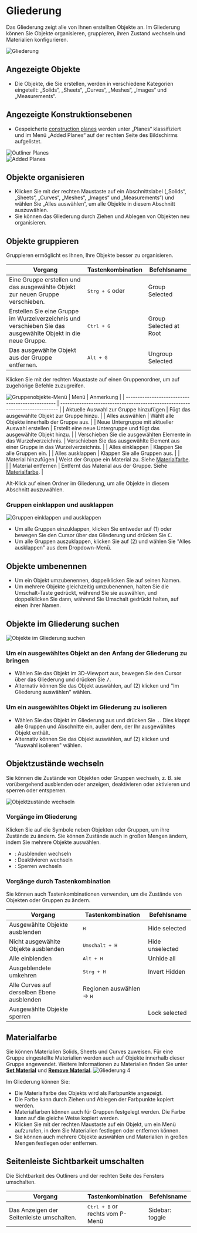 
# Gliederung

Das Gliederung zeigt alle von Ihnen erstellten Objekte an. Im Gliederung können Sie Objekte organisieren, gruppieren, ihren Zustand wechseln und Materialien konfigurieren.

![Gliederung](/img/outliner-001.png)

## Angezeigte Objekte

- Die Objekte, die Sie erstellen, werden in verschiedene Kategorien eingeteilt: „Solids“, „Sheets“, „Curves“, „Meshes“, „Images“ und „Measurements“.

## Angezeigte Konstruktionsebenen  

- Gespeicherte [construction planes](/construction-plane) werden unter „Planes“ klassifiziert und im Menü „Added Planes“ auf der rechten Seite des Bildschirms aufgelistet.  

![Outliner Planes](/img/construction-plane-saved.png)  
![Added Planes](/img/construction-plane-menu.png)  

## Objekte organisieren

- Klicken Sie mit der rechten Maustaste auf ein Abschnittslabel („Solids“, „Sheets“, „Curves“, „Meshes“, „Images“ und „Measurements“) und wählen Sie „Alles auswählen“, um alle Objekte in diesem Abschnitt auszuwählen.
- Sie können das Gliederung durch Ziehen und Ablegen von Objekten neu organisieren.

## Objekte gruppieren

Gruppieren ermöglicht es Ihnen, Ihre Objekte besser zu organisieren.

| Vorgang                                                                        | Tastenkombination                                                  | Befehlsname      |
| ------------------------------------------------------------------------------ | ------------------------------------------------------------------ | ---------------- |
| Eine Gruppe erstellen und das ausgewählte Objekt zur neuen Gruppe verschieben. | <kbd>Strg + G</kbd> oder <ButtonIcon type="outliner-gruop-icon" /> | Group Selected   |
| Erstellen Sie eine Gruppe im Wurzelverzeichnis und verschieben Sie das ausgewählte Objekt in die neue Gruppe. | <kbd>Ctrl + G</kbd>                                           | Group Selected at Root |
| Das ausgewählte Objekt aus der Gruppe entfernen.                               | <kbd>Alt + G</kbd>                                                 | Ungroup Selected |

Klicken Sie mit der rechten Maustaste auf einen Gruppenordner, um auf zugehörige Befehle zuzugreifen.

![Gruppenobjekte-Menü](/img/outliner-group-objects-menu.png)
| Menü                                             | Anmerkung                                                                     |
| ------------------------------------------------ | ----------------------------------------------------------------------------- |
| Aktuelle Auswahl zur Gruppe hinzufügen           | Fügt das ausgewählte Objekt zur Gruppe hinzu.                                 |
| Alles auswählen                                  | Wählt alle Objekte innerhalb der Gruppe aus.                                  |
| Neue Untergruppe mit aktueller Auswahl erstellen | Erstellt eine neue Untergruppe und fügt das ausgewählte Objekt hinzu.         |
| Verschieben Sie die ausgewählten Elemente in das Wurzelverzeichnis. | Verschieben Sie das ausgewählte Element aus einer Gruppe in das Wurzelverzeichnis.               |
| Alles einklappen                                 | Klappen Sie alle Gruppen ein.                                                 |
| Alles ausklappen                                 | Klappen Sie alle Gruppen aus.                                                 |
| Material hinzufügen                              | Weist der Gruppe ein Material zu. Siehe [Materialfarbe](#material-color).     |
| Material entfernen                               | Entfernt das Material aus der Gruppe. Siehe [Materialfarbe](#material-color). |

Alt-Klick auf einen Ordner im Gliederung, um alle Objekte in diesem Abschnitt auszuwählen.

### Gruppen einklappen und ausklappen

![Gruppen einklappen und ausklappen](/img/outliner-collapse-expand.png)

- Um alle Gruppen einzuklappen, klicken Sie entweder auf (1) oder bewegen Sie den Cursor über das Gliederung und drücken Sie <kbd>C</kbd>.
- Um alle Gruppen auszuklappen, klicken Sie auf (2) und wählen Sie "Alles ausklappen" aus dem Dropdown-Menü.

## Objekte umbenennen

- Um ein Objekt umzubenennen, doppelklicken Sie auf seinen Namen.
- Um mehrere Objekte gleichzeitig umzubenennen, halten Sie die Umschalt-Taste gedrückt, während Sie sie auswählen, und doppelklicken Sie dann, während Sie Umschalt gedrückt halten, auf einen ihrer Namen.

## Objekte im Gliederung suchen

![Objekte im Gliederung suchen](/img/outliner-collapse-expand.png)

### Um ein ausgewähltes Objekt an den Anfang der Gliederung zu bringen

- Wählen Sie das Objekt im 3D-Viewport aus, bewegen Sie den Cursor über das Gliederung und drücken Sie <kbd>/</kbd>.
- Alternativ können Sie das Objekt auswählen, auf (2) klicken und "Im Gliederung auswählen" wählen.

### Um ein ausgewähltes Objekt im Gliederung zu isolieren

- Wählen Sie das Objekt im Gliederung aus und drücken Sie <kbd>.</kbd>. Dies klappt alle Gruppen und Abschnitte ein, außer dem, der Ihr ausgewähltes Objekt enthält.
- Alternativ können Sie das Objekt auswählen, auf (2) klicken und "Auswahl isolieren" wählen.

## Objektzustände wechseln

Sie können die Zustände von Objekten oder Gruppen wechseln, z. B. sie vorübergehend ausblenden oder anzeigen, deaktivieren oder aktivieren und sperren oder entsperren.

![Objektzustände wechseln](/img/toggle-object-states.png)

### Vorgänge im Gliederung

Klicken Sie auf die Symbole neben Objekten oder Gruppen, um ihre Zustände zu ändern. Sie können Zustände auch in großen Mengen ändern, indem Sie mehrere Objekte auswählen.

- <ButtonIcon type="button-outliner-hide" double="true" />: Ausblenden wechseln
- <ButtonIcon type="button-outliner-disable" double="true" /> : Deaktivieren wechseln
- <ButtonIcon type="button-outliner-disable-selection" double="true"  /> : Sperren wechseln

### Vorgänge durch Tastenkombination

Sie können auch Tastenkombinationen verwenden, um die Zustände von Objekten oder Gruppen zu ändern.

| Vorgang                                    | Tastenkombination                  | Befehlsname     |
| ------------------------------------------ | ---------------------------------- | --------------- |
| Ausgewählte Objekte ausblenden             | <kbd>H</kbd>                       | Hide selected   |
| Nicht ausgewählte Objekte ausblenden       | <kbd>Umschalt + H</kbd>            | Hide unselected |
| Alle einblenden                            | <kbd>Alt + H</kbd>                 | Unhide all      |
| Ausgeblendete umkehren                     | <kbd>Strg + H</kbd>                | Invert Hidden   |
| Alle Curves auf derselben Ebene ausblenden | Regionen auswählen -> <kbd>H</kbd> |                 |
| Ausgewählte Objekte sperren                |                                    | Lock selected   |

## Materialfarbe

Sie können Materialien Solids, Sheets und Curves zuweisen. Für eine Gruppe eingestellte Materialien werden auch auf Objekte innerhalb dieser Gruppe angewendet.
Weitere Informationen zu Materialien finden Sie unter [**Set Material**](/common/set-material) und [**Remove Material**](/common/remove-material).
![Gliederung 4](/img/outliner-04.png)

Im Gliederung können Sie:

- Die Materialfarbe des Objekts wird als Farbpunkte angezeigt.
- Die Farbe kann durch Ziehen und Ablegen der Farbpunkte kopiert werden.
- Materialfarben können auch für Gruppen festgelegt werden. Die Farbe kann auf die gleiche Weise kopiert werden.
- Klicken Sie mit der rechten Maustaste auf ein Objekt, um ein Menü aufzurufen, in dem Sie Materialien festlegen oder entfernen können.
- Sie können auch mehrere Objekte auswählen und Materialien in großen Mengen festlegen oder entfernen.

## Seitenleiste Sichtbarkeit umschalten


Die Sichtbarkeit des Outliners und der rechten Seite des Fensters umschalten.

| Vorgang                                    | Tastenkombination                  | Befehlsname     |
| ---------------------------------- | --------------------------------------------------------------------------------------------------- | --------------- |
| Das Anzeigen der Seitenleiste umschalten.| <kbd>Ctrl + B</kbd> or <br/> <ButtonIcon type="button-sidebar-toggle" /> rechts vom P-Menü | Sidebar: toggle |

